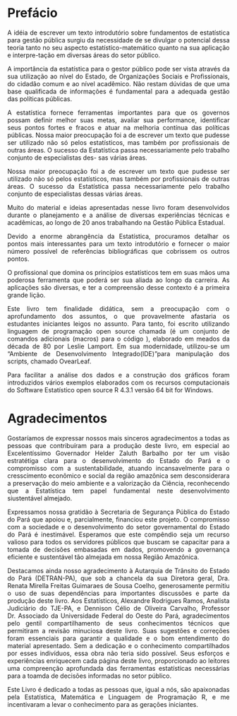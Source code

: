 

::: progress
::: {.progress-bar style="width: 100%;"}
:::
:::


# Prefácio {.unnumbered}

```{=html}
<style>
body{text-align: justify}
</style>
```


A idéia de escrever um texto introdutório sobre fundamentos de estatística para gestão pública surgiu da necessidade de se divulgar o potencial dessa teoria tanto no seu aspecto estatístico-matemático quanto na sua aplicação e interpre-tação em diversas áreas do setor público.


A importância da estatística para o gestor público pode ser vista através da sua utilização ao nível do Estado, de Organizações Sociais e Profissionais, do cidadão comum e ao nível acadêmico. Não restam dúvidas de que uma base qualificada de informações é fundamental para a adequada gestão das políticas públicas.


A estatística fornece ferramentas importantes para que os governos possam definir melhor suas metas, avaliar sua performance, identificar seus pontos fortes e fracos e atuar na melhoria contínua das políticas públicas. Nossa maior preocupação foi a de escrever um texto que pudesse ser utilizado não só pelos estatísticos, mas também por profissionais de outras áreas. O sucesso da Estatística passa necessariamente pelo trabalho conjunto de especialistas des- sas várias áreas.


Nossa maior preocupação foi a de escrever um texto que pudesse ser utilizado não só pelos estatísticos, mas também por profissionais de outras áreas. O sucesso da Estatística passa necessariamente pelo trabalho conjunto de especialistas dessas várias áreas.


Muito do material e ideias apresentadas nesse livro foram desenvolvidos durante o planejamento e a análise de diversas experiências técnicas e acadêmicas, ao longo de 20 anos trabalhando na Gestão Pública Estadual.


Devido a enorme abrangência da Estatística, procuramos detalhar os pontos mais interessantes para um texto introdutório e fornecer o maior número possível de referências bibliográficas que cobrissem os outros pontos.


O profissional que domina os princípios estatísticos tem em suas mãos uma poderosa ferramenta que poderá ser sua aliada ao longo da carreira. As aplicações são diversas, e ter a compreensão desse contexto é a primeira grande lição.


Este livro tem finalidade didática, sem a preocupação com o aprofundamento dos assuntos, o que provavelmente afastaria os estudantes iniciantes leigos no assunto. Para tanto, foi escrito utilizando linguagem de programação open source chamada \LaTeX (é um conjunto de comandos adicionais (macros) para o código \TeX), elaborado em meados da década de 80 por Leslie Lamport. Em sua modernidade, utilizou-se um "Ambiente de Desenvolvimento Integrado(IDE)"para manipulação dos scripts, chamado OvearLeaf.


Para facilitar a análise dos dados e a construção dos gráficos foram introduzidos vários exemplos elaborados com os recursos computacionais do Software Estatístico open source R 4.3.1 versão 64 bit for Windows.


::: progress
::: {.progress-bar style="width: 100%;"}
:::
:::


# Agradecimentos {.unnumbered}

Gostaríamos de expressar nossos mais sinceros agradecimentos a todas as pessoas que contribuíram para a produção deste livro, em especial ao Excelentíssimo Governador Helder Zaluth Barbalho por ter um visão estratétiga clara para o desenvolvimento do Estado do Pará e o compromisso com a sustentabilidade, atuando incansavelmente para o cresscimento econômico e social da região amazônica sem desconsiderara a preservação do meio ambiente e a valorização da Ciência, reconhecendo que a Estatística tem papel fundamental neste desenvolvimento siustentável almejado.

Expressamos nossa gratidão à Secretaria de Segurança Pública do Estado do Pará que apoiou e, parcialmente, financiou este projeto. O compromisso com a sociedade e o desenvolvimento do setor governamental do Estado do Pará é inestimável. Esperamos que este compêndio seja um recurso valioso para todos os servidores públicos que buscam se capacitar para a tomada de decisões embasadas em dados, promovendo a governança eficiente e sustentável tão almejada em nossa Região Amazônica.

Destacamos ainda nosso agradecimento à Autarquia de Trânsito do Estado do Pará (DETRAN-PA), que sob a chancela da sua Diretora geral, Dra. Renata Mirella Freitas Guimaraes de Sousa Coelho, generosamente permitiu o uso de suas dependências para importantes discussões e parte da produção deste livro. Aos Estatísticos, Alexandre Rodrigues Ramos, Analista Judiciário do TJE-PA, e Dennison Célio de Oliveira Carvalho, Professor Dr. Associado da Universidade Federal do Oeste do Pará, agradecimentos pelo gentil compartilhamento de seus conhecimentos técnicos que permitiram a revisão minuciosa deste livro. Suas sugestões e correções foram essenciais para garantir a qualidade e o bom entendimento do material apresentado. Sem a dedicação e o conhecimento compartilhados por esses indivíduos, essa obra não teria sido possível. Seus esforços e experiências enriquecem cada página deste livro, proporcionado ao leitores uma compreenção aprofundada das ferramentas estatísticas necessárias para a toamda de decisões informadas no setor público.

Este Livro é dedicado a todas as pessoas que, igual a nós, são apaixonadas pela Estatística, Matemática e Linguagem de Programação R, e me incentivaram a levar o conhecimento para as gerações iniciantes.

::: progress
::: {.progress-bar style="width: 100%;"}
:::
:::
